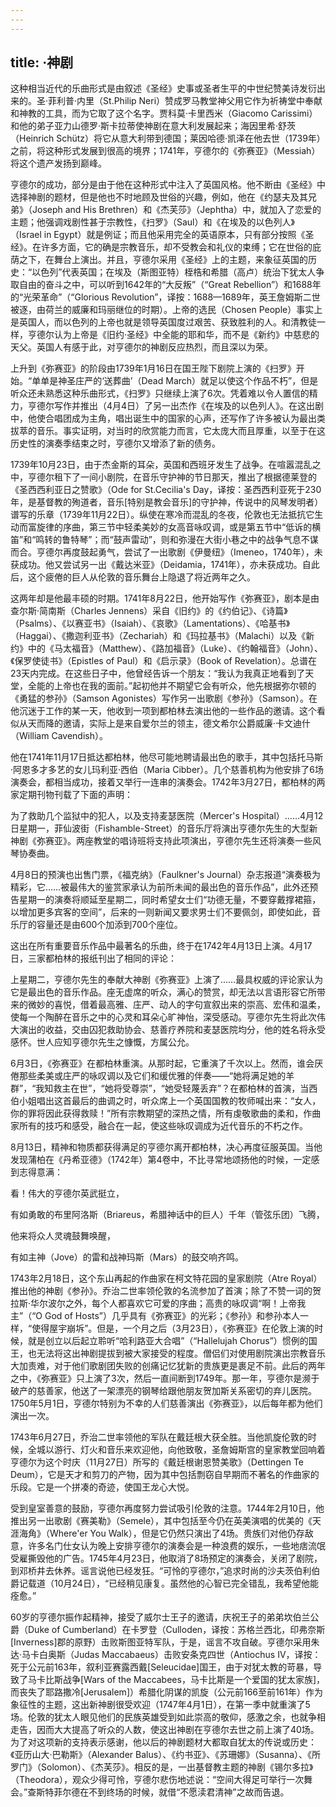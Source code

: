 ```yaml
---
---
---
```

title: ·神剧
---




这种相当近代的乐曲形式是由叙述《圣经》史事或圣者生平的中世纪赞美诗发衍出来的。圣·菲利普·内里（St.Philip Neri）赞成罗马教堂神父用它作为祈祷堂中奉献和神教的工具，而为它取了这个名字。贾科莫·卡里西米（Giacomo Carissimi）和他的弟子亚力山德罗·斯卡拉蒂使神剧在意大利发展起来；海因里希·舒茨（Heinrich Schütz）将它从意大利带到德国；莱因哈德·凯泽在他去世（1739年）之前，将这种形式发展到很高的境界；1741年，亨德尔的《弥赛亚》（Messiah）将这个遗产发扬到巅峰。

亨德尔的成功，部分是由于他在这种形式中注入了英国风格。他不断由《圣经》中选择神剧的题材，但是他也不时地顾及世俗的兴趣，例如，他在《约瑟夫及其兄弟》（Joseph and His Brethren）和《杰芙莎》（Jephtha）中，就加入了恋爱的主题；他强调戏剧性甚于宗教性，《扫罗》（Saul）和《在埃及的以色列人》（Israel in Egypt）就是例证；而且他采用完全的英语原本，只有部分按照《圣经》。在许多方面，它的确是宗教音乐，却不受教会和礼仪的束缚；它在世俗的庇荫之下，在舞台上演出。并且，亨德尔采用《圣经》上的主题，来象征英国的历史：“以色列”代表英国；在埃及（斯图亚特）桎梏和希腊（高卢）统治下犹太人争取自由的奋斗之中，可以听到1642年的“大反叛”（“Great Rebellion”）和1688年的“光荣革命”（“Glorious Revolution”，译按：1688—1689年，英王詹姆斯二世被逐，由荷兰的威廉和玛丽继位的时期）。上帝的选民（Chosen People）事实上是英国人，而以色列的上帝也就是领导英国度过艰苦、获致胜利的人。和清教徒一样，亨德尔认为上帝是《旧约·圣经》中全能的耶和华，而不是《新约》中慈悲的天父。英国人有感于此，对亨德尔的神剧反应热烈，而且深以为荣。

上升到《弥赛亚》的阶段由1739年1月16日在国王陛下剧院上演的《扫罗》开始。“单单是神圣庄严的‘送葬曲’（Dead March）就足以使这个作品不朽”，但是听众还未熟悉这种乐曲形式，《扫罗》只继续上演了6次。凭着难以令人置信的精力，亨德尔写作并推出（4月4日）了另一出杰作《在埃及的以色列人》。在这出剧中，他使合唱团成为主角，唱出诞生中的国家的心声，还写作了许多被认为最出类拔萃的音乐。事实证明，对当时的欣赏能力而言，它太庞大而且厚重，以至于在这历史性的演奏季结束之时，亨德尔又增添了新的债务。

1739年10月23日，由于杰金斯的耳朵，英国和西班牙发生了战争。在喧嚣混乱之中，亨德尔租下了一间小剧院，在音乐守护神的节日那天，推出了根据德莱登的《圣西西利亚日之赞歌》（Ode for St.Cecilia's Day，译按：圣西西利亚死于230年，是基督教的殉道者，音乐[特别是教会音乐]的守护神，传说中的风琴发明者）谱写的乐章（1739年11月22日）。纵使在寒冷而混乱的冬夜，伦敦也无法抵抗它生动而富旋律的序曲，第三节中轻柔美妙的女高音咏叹调，或是第五节中“低诉的横笛”和“鸣转的鲁特琴”；而“鼓声雷动”，则和弥漫在大街小巷之中的战争气息不谋而合。亨德尔再度鼓起勇气，尝试了一出歌剧《伊曼纽》（Imeneo，1740年），未获成功。他又尝试另一出《戴达米亚》（Deidamia，1741年），亦未获成功。自此后，这个疲倦的巨人从伦敦的音乐舞台上隐退了将近两年之久。

这两年却是他最丰硕的时期。1741年8月22日，他开始写作《弥赛亚》，剧本是由查尔斯·简南斯（Charles Jennens）采自《旧约》的《约伯记》、《诗篇》（Psalms）、《以赛亚书》（Isaiah）、《哀歌》（Lamentations）、《哈基书》（Haggai）、《撒迦利亚书》（Zechariah）和《玛拉基书》（Malachi）以及《新约》中的《马太福音》（Matthew）、《路加福音》（Luke）、《约翰福音》（John）、《保罗使徒书》（Epistles of Paul）和《启示录》（Book of Revelation）。总谱在23天内完成。在这些日子中，他曾经告诉一个朋友：“我认为我真正地看到了天堂，全能的上帝也在我的面前。”起初他并不期望它会有听众，他先根据弥尔顿的《勇猛的参孙》（Samson Agonistes）写作另一出歌剧《参孙》（Samson）。在他沉迷于工作的某一天，他收到一项到都柏林去演出他的一些作品的邀请。这个看似从天而降的邀请，实际上是来自爱尔兰的领主，德文希尔公爵威廉·卡文迪什（William Cavendish）。

他在1741年11月17日抵达都柏林，他尽可能地聘请最出色的歌手，其中包括托马斯·阿恩多才多艺的女儿玛利亚·西伯（Maria Cibber）。几个慈善机构为他安排了6场演奏会，都相当成功，接着又举行一连串的演奏会。1742年3月27日，都柏林的两家定期刊物刊载了下面的声明：

为了救助几个监狱中的犯人，以及支持麦瑟医院（Mercer's Hospital）……4月12日星期一，菲仙波街（Fishamble-Street）的音乐厅将演出亨德尔先生的大型新神剧《弥赛亚》。两座教堂的唱诗班将支持此项演出，亨德尔先生还将演奏一些风琴协奏曲。



4月8日的预演也出售门票，《福克纳》（Faulkner's Journal）杂志报道“演奏极为精彩，它……被最伟大的鉴赏家承认为前所未闻的最出色的音乐作品”，此外还预告星期一的演奏将顺延至星期二，同时希望女士们“功德无量，不要穿戴撑裙箍，以增加更多宾客的空间”，后来的一则新闻又要求男士们不要佩剑，即使如此，音乐厅的容量还是由600个加添到700个座位。

这出在所有重要音乐作品中最著名的乐曲，终于在1742年4月13日上演。4月17日，三家都柏林的报纸刊出了相同的评论：

上星期二，亨德尔先生的奉献大神剧《弥赛亚》上演了……最具权威的评论家认为它是最出色的音乐作品。座无虚席的听众，满心的赞赏，却无法以言语形容它所带来的微妙的喜悦，借着最高雅、庄严、动人的字句宣叙出来的崇高、宏伟和温柔，使每一个陶醉在音乐之中的心灵和耳朵心旷神怡，深受感动。亨德尔先生将此次伟大演出的收益，交由囚犯救助协会、慈善疗养院和麦瑟医院均分，他的姓名将永受感怀。世人应知亨德尔先生之慷慨，方属公允。



6月3日，《弥赛亚》在都柏林重演。从那时起，它重演了千次以上。然而，谁会厌倦那些柔美或庄严的咏叹调以及它们和缓优雅的伴奏——“她将满足她的羊群”，“我知救主在世”，“她将受尊崇”，“她受轻蔑丢弃”？在都柏林的首演，当西伯小姐唱出这首最后的曲调之时，听众席上一个英国国教的牧师喊出来：“女人，你的罪将因此获得救赎！”所有宗教期望的深热之情，所有虔敬歌曲的柔和，作曲家所有的技巧和感受，融合在一起，使这些咏叹调成为近代音乐的不朽之作。

8月13日，精神和物质都获得满足的亨德尔离开都柏林，决心再度征服英国。当他发现蒲柏在《丹希亚德》（1742年）第4卷中，不比寻常地颂扬他的时候，一定感到志得意满：

看！伟大的亨德尔英武挺立，

有如勇敢的布里阿洛斯（Briareus，希腊神话中的巨人）千年（管弦乐团）飞腾，

他来将众人灵魂鼓舞唤醒，

有如主神（Jove）的雷和战神玛斯（Mars）的鼓交响齐鸣。



1743年2月18日，这个东山再起的作曲家在柯文特花园的皇家剧院（Atre Royal）推出他的神剧《参孙》。乔治二世率领伦敦的名流参加了首演；除了不赞一词的贺拉斯·华尔波尔之外，每个人都喜欢它可爱的序曲；高贵的咏叹调“啊！上帝我主”（“O God of Hosts”）几乎具有《弥赛亚》的光彩；《参孙》和参孙本人一样，“使得屋宇崩坼”。但是，一个月之后（3月23日），《弥赛亚》在伦敦上演的时候，就是创立以后起立聆听“哈利路亚大合唱”（“Hallelujah Chorus”）惯例的国王，也无法将这出神剧提拔到被大家接受的程度。僧侣们对使用剧院演出宗教音乐大加责难，对于他们歌剧团失败的创痛记忆犹新的贵族更是裹足不前。此后的两年之中，《弥赛亚》只上演了3次，然后一直间断到1749年。那一年，亨德尔是濒于破产的慈善家，他送了一架漂亮的钢琴给跟他朋友贺加斯关系密切的弃儿医院。1750年5月1日，亨德尔特别为不幸的人们慈善演出《弥赛亚》，以后每年都为他们演出一次。

1743年6月27日，乔治二世率领他的军队在戴廷根大获全胜。当他凯旋伦敦的时候，全城以游行、灯火和音乐来欢迎他，向他致敬，圣詹姆斯宫的皇家教堂回响着亨德尔为这个时庆（11月27日）所写的《戴廷根谢恩赞美歌》（Dettingen Te Deum），它是天才和剪刀的产物，因为其中包括剽窃自早期而不著名的作曲家的乐段。它是一个拼凑的奇迹，使国王龙心大悦。

受到皇室善意的鼓励，亨德尔再度努力尝试吸引伦敦的注意。1744年2月10日，他推出另一出歌剧《赛美勒》（Semele），其中包括至今仍在英美演唱的优美的《天涯海角》（Where'er You Walk），但是它仍然只演出了4场。贵族们对他仍存敌意，许多名门仕女认为晚上安排亨德尔的演奏会是一种浪费的娱乐，一些地痞流氓受雇撕毁他的广告。1745年4月23日，他取消了8场预定的演奏会，关闭了剧院，到邓桥井去休养。谣言说他已经发狂。“可怜的亨德尔，”追求时尚的沙夫茨伯利伯爵记载道（10月24日），“已经稍见康复。虽然他的心智已完全错乱，我希望他能痊愈。”

60岁的亨德尔振作起精神，接受了威尔士王子的邀请，庆祝王子的弟弟坎伯兰公爵（Duke of Cumberland）在卡罗登（Culloden，译按：苏格兰西北，印弗奈斯[Inverness]郡的原野）击败斯图亚特军队，于是，谣言不攻自破。亨德尔采用朱达·马卡白奥斯（Judas Maccabaeus）击败安条克四世（Antiochus Ⅳ，译按：死于公元前163年，叙利亚赛露西戴[Seleucidae]国王，由于对犹太教的苛暴，导致了马卡比斯战争[Wars of the Maccabees，马卡比斯是一个爱国的犹太家族]，而丧失了耶路撒冷[Jerusalem]）希腊化阴谋的凯旋（公元前166至前161年）作为象征性的主题，这出新神剧很受欢迎（1747年4月1日），在第一季中就重演了5场。伦敦的犹太人眼见他们的民族英雄受到如此崇高的敬仰，感激之余，也就争相走告，因而大大提高了听众的人数，使这出神剧在亨德尔去世之前上演了40场。为了对这项新的支持表示感谢，他以后的神剧题材大都取自犹太的传说或历史：《亚历山大·巴勒斯》（Alexander Balus）、《约书亚》、《苏珊娜》（Susanna）、《所罗门》（Solomon）、《杰芙莎》。相反的是，一出基督教主题的神剧《锡尔多拉》（Theodora），观众少得可怜，亨德尔悲伤地述说：“空间大得足可举行一次舞会。”查斯特菲尔德在不到终场的时候，就借“不愿渎君清神”之故而告退。